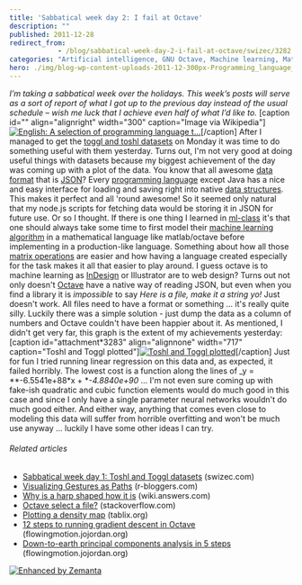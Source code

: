 ```yaml
---
title: 'Sabbatical week day 2: I fail at Octave'
description: ""
published: 2011-12-28
redirect_from: 
            - /blog/sabbatical-week-day-2-i-fail-at-octave/swizec/3282
categories: "Artificial intelligence, GNU Octave, Machine learning, Math, MATLAB, Matrix (mathematics), Octave, Uncategorized"
hero: ./img/blog-wp-content-uploads-2011-12-300px-Programming_language_textbooks1.jpg
---
```

_I’m taking a sabbatical week over the holidays. This week’s posts will serve as a sort of report of what I got up to the previous day instead of the usual schedule – wish me luck that I achieve even half of what I’d like to._ \[caption id=&quot;&quot; align=&quot;alignright&quot; width=&quot;300&quot; caption=&quot;Image via Wikipedia&quot;][![English: A selection of programming language t...](./img/blog-wp-content-uploads-2011-12-300px-Programming_language_textbooks1.jpg "English: A selection of programming language t...")](http://commons.wikipedia.org/wiki/File:Programming_language_textbooks.jpg)\[/caption] After I managed to get the [toggl and toshl datasets](http://swizec.com/blog/sabbatical-week-day-1-toshl-and-toggl-datasets/swizec/3277 "Sabbatical week day 1: Toshl and Toggl datasets") on Monday it was time to do something useful with them yesterday. Turns out, I&#x27;m not very good at doing useful things with datasets because my biggest achievement of the day was coming up with a plot of the data. You know that all awesome [data format](http://en.wikipedia.org/wiki/Data "Data") that is [JSON](http://json.org "JSON")? Every [programming language](http://en.wikipedia.org/wiki/Programming_language "Programming language") except Java has a nice and easy interface for loading and saving right into native [data structures](http://en.wikipedia.org/wiki/Data_structure "Data structure"). This makes it perfect and all &#x27;round awesome! So it seemed only natural that my node.js scripts for fetching data would be storing it in JSON for future use. Or so I thought. If there is one thing I learned in [ml-class](http://ml-class.com) it&#x27;s that one should always take some time to first model their [machine learning algorithm](http://en.wikipedia.org/wiki/Machine_learning "Machine learning") in a mathematical language like matlab/octave before implementing in a production-like language. Something about how all those [matrix operations](http://en.wikipedia.org/wiki/Matrix_%28mathematics%29 "Matrix (mathematics)") are easier and how having a language created especially for the task makes it all that easier to play around. I guess octave is to machine learning as [InDesign](http://www.adobe.com/products/indesign/main.html "Adobe InDesign") or Illustrator are to web design? Turns out not only doesn&#x27;t [Octave](http://www.gnu.org/software/octave/ "GNU Octave") have a native way of reading JSON, but even when you find a library it is _impossible_ to say _Here is a file, make it a string yo!_ Just doesn&#x27;t work. All files need to have a format or something ... it&#x27;s really quite silly. Luckily there was a simple solution - just dump the data as a column of numbers and Octave couldn&#x27;t have been happier about it. As mentioned, I didn&#x27;t get very far, this graph is the extent of my achievements yesterday: \[caption id=&quot;attachment*3283&quot; align=&quot;alignnone&quot; width=&quot;717&quot; caption=&quot;Toshl and Toggl plotted&quot;][![Toshl and Toggl plotted](./img/blog-wp-content-uploads-2011-12-Selection_046-1024x345.png "Toshl and Toggl plotted")](http://swizec.com/blog/wp-content/uploads/2011/12/Selection_046.png)\[/caption] Just for fun I tried running linear regression on this data and, as expected, it failed horribly. The lowest cost is a function along the lines of \_y = **-6.5541e+88\*x + **-4.8840e+90* ... I&#x27;m not even sure coming up with fake-ish quadratic and cubic function elements would do much good in this case and since I only have a single parameter neural networks wouldn&#x27;t do much good either. And either way, anything that comes even close to modeling this data will suffer from horrible overfitting and won&#x27;t be much use anyway ... luckily I have some other ideas I can try.

###### Related articles

- [Sabbatical week day 1: Toshl and Toggl datasets](http://swizec.com/blog/sabbatical-week-day-1-toshl-and-toggl-datasets/swizec/3277) (swizec.com)
- [Visualizing Gestures as Paths](http://www.r-bloggers.com/visualizing-gestures-as-paths/) (r-bloggers.com)
- [Why is a harp shaped how it is](http://wiki.answers.com/Q/Why_is_a_harp_shaped_how_it_is) (wiki.answers.com)
- [Octave select a file?](http://stackoverflow.com/questions/7451757/octave-select-a-file) (stackoverflow.com)
- [Plotting a density map](http://www.tablix.org/~avian/blog/archives/2011/11/plotting_a_density_map/) (tablix.org)
- [12 steps to running gradient descent in Octave](http://flowingmotion.jojordan.org/2011/10/16/12-steps-to-running-gradient-descent-in-octave/) (flowingmotion.jojordan.org)
- [Down-to-earth principal components analysis in 5 steps](http://flowingmotion.jojordan.org/2011/12/04/down-to-earth-principal-components-analysis-in-5-steps/) (flowingmotion.jojordan.org)

[![Enhanced by Zemanta](http://img.zemanta.com/zemified_e.png?x-id=037d18ab-29b7-4c83-99e3-02ae84f3b1f3)](http://www.zemanta.com/ "Enhanced by Zemanta")
